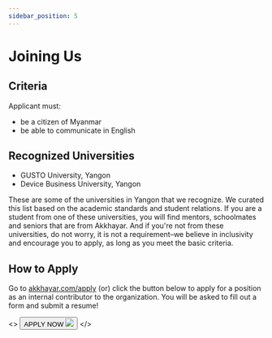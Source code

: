 ```yaml
---
sidebar_position: 5
---
```


# Joining Us

## Criteria

Applicant must:
- be a citizen of Myanmar
- be able to communicate in English

## Recognized Universities

- GUSTO University, Yangon
- Device Business University, Yangon

These are some of the universities in Yangon that we recognize. We curated this list based on the academic standards and student relations. If you are a student from one of these universities, you will find mentors, schoolmates and seniors that are from Akkhayar. And if you're not from these universities, do not worry, it is not a requirement–we believe in inclusivity and encourage you to apply, as long as you meet the basic criteria.

## How to Apply

Go to [akkhayar.com/apply](https://akkhayar.com/apply) (or) click the button below to apply for a position as an internal contributor to the organization. You will be asked to fill out a form and submit a resume!

<>
  <button className="apply-now">
    <span>APPLY NOW</span> <img src="/img/link-out.svg" />
  </button>
</>
